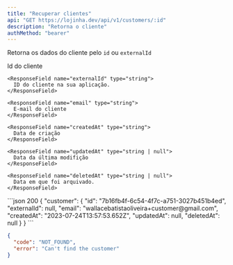 ```yaml
---
title: "Recuperar clientes"
api: "GET https://lojinha.dev/api/v1/customers/:id"
description: "Retorna o cliente"
authMethod: "bearer"
---
```


Retorna os dados do cliente pelo `id` ou `externalId`

<ResponseField name="customer" type="object">
  <Expandable name="customer">
    <ResponseField name="id" type="uuid">
      Id do cliente
    </ResponseField>

    <ResponseField name="externalId" type="string">
      ID do cliente na sua aplicação.
    </ResponseField>

    <ResponseField name="email" type="string">
      E-mail do cliente
    </ResponseField>

    <ResponseField name="createdAt" type="string">
      Data de criação
    </ResponseField>

    <ResponseField name="updatedAt" type="string | null">
      Data da última modifição
    </ResponseField>

    <ResponseField name="deletedAt" type="string | null">
      Data em que foi arquivado.
    </ResponseField>
  </Expandable>
</ResponseField>


<ResponseExample>
```json 200
{
  "customer": {
    "id": "7b16fb4f-6c54-4f7c-a751-3027b451b4ed",
    "externalId": null,
    "email": "wallacebatistaoliveira+customer@gmail.com",
    "createdAt": "2023-07-24T13:57:53.652Z",
    "updatedAt": null,
    "deletedAt": null
  }
}
```

```json 404
{
  "code": "NOT_FOUND",
  "error": "Can't find the customer"
}
```
</ResponseExample>
